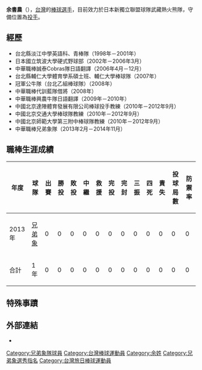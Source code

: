 {{Infobox CPBL player|
bgcolor1=|
bgcolor2=|
textcolor1=|
textcolor2=|
name=余書農|
image=|
width=250|
position=投手|
team=兄弟象|
number=75|
bats=左|
throws=左|
birthdate={{birth_date_and_age|1983|6|24|mf=y}}|
birthplace=[[台灣|台灣]][[新北市|臺北縣]]（今新北市）|
debutdate=|
debutyear=2013年|
debutteam=兄弟象|
statyear=|
stat1label=勝投—敗投|
stat1value=0—0|
stat2label=中繼－救援|
stat2value=0－0|
stat3label=三振－四死|
stat3value=0—0|
stat4label=[[防禦率|防禦率]]|
stat4value=0|
teams=<nowiki></nowiki>
*[[兄弟象|兄弟象]] （2013年2月－2014年11月）
|awards=<nowiki></nowiki>
}}
'''余書農'''（{{bd|1983年|6月24日|||catIdx=余}}），[[台灣|台灣]]的[[棒球|棒球]][[選手|選手]]，目前效力於日本新獨立聯盟球隊武藏熱火熊隊，守備位置為[[投手|投手]]。

==經歷==
*台北縣淡江中學英語科、青棒隊（1998年－2001年）
*日本國立筑波大學硬式野球部（2002年－2006年3月）
*中華職棒誠泰Cobras隊日語翻譯（2006年4月－12月）
*台北縣輔仁大學體育學系碩士班、輔仁大學棒球隊（2007年）
*冠軍公牛隊（台北乙組棒球隊）（2008年）
*中華職棒代訓藍隊借將（2008年）
*中華職棒興農牛隊日語翻譯（2009年－2010年）
*中國北京達陣體育發展有限公司棒球投手教練（2010年－2012年9月）
*中國北京交通大學棒球隊教練（2010年－2012年9月）
*中國北京師範大學第三附中棒球隊教練（2010年－2012年9月）
*中華職棒兄弟象隊（2013年2月－2014年11月）

==職棒生涯成績==
{|border=1 width="800px"
|- align="center"
!年度!!球隊!!出賽!!勝投!!敗投!!中繼!!救援!!完投!!完封!!三振!!四死!!責失!!投球局數!!防禦率
|- align="center"
|2013年||[[兄弟象|兄弟象]]||0||0||0||0||0||0||0||0||0||0||0||0
|- align=middle style="color:black; background-color:yellow"
!合計!!1年!!0||0||0||0||0||0||0||0||0||0||0||0
|}

==特殊事蹟==

==外部連結==
{{台灣棒球維基館}}
*{{中華職棒球員資料|id=R440|name=余書農}}
[[Category:兄弟象隊球員|Category:兄弟象隊球員]]
[[Category:台灣棒球運動員|Category:台灣棒球運動員]]
[[Category:余姓|Category:余姓]]
[[Category:兄弟象選秀指名|Category:兄弟象選秀指名]]
[[Category:台灣旅日棒球運動員|Category:台灣旅日棒球運動員]]